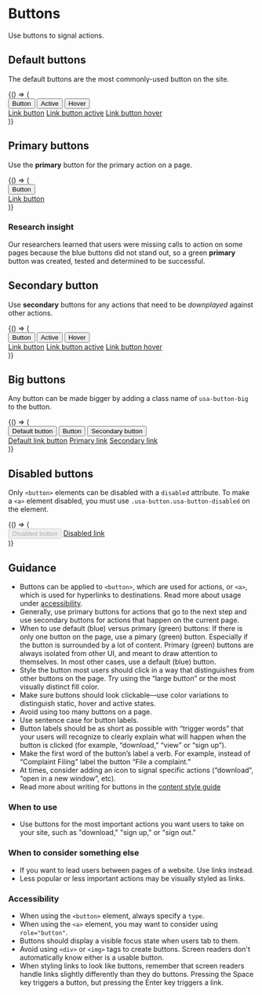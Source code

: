 
<Meta title="Library/Buttons" />

# Buttons

Use buttons to signal actions.

## Default buttons

The default buttons are the most commonly-used button on the site.

<Story name="Default">
  {() => (
    <div>
      <button type="button" className="usa-button">Button</button>
      <button type="button" className="usa-button usa-button-active">Active</button>
      <button type="button" className="usa-button usa-button-hover">Hover</button>
      <br/>
      <a href="#" className="usa-button">Link button</a>
      <a href="#" className="usa-button usa-button-active">Link button active</a>
      <a href="#" className="usa-button usa-button-hover">Link button hover</a>
    </div>
  )}
</Story>

## Primary buttons

Use the **primary** button for the primary action on a page.


<Story name="Primary">
  {() => (
    <div>
      <button type="button" class="usa-button-primary va-button-primary">Button</button>
      <br/>
      <a class="usa-button-primary va-button-primary" href="#">Link button</a>
    </div>
  )}
</Story>


### Research insight

Our researchers learned that users were missing calls to action on some pages because the blue buttons did not stand out, so a green **primary** button was created, tested and determined to be successful.

## Secondary button

Use **secondary** buttons for any actions that need to be _downplayed_ against other actions.


<Story name="Secondary">
  {() => (
    <div>
      <button class="usa-button-secondary">Button</button>
      <button class="usa-button-secondary usa-button-active">Active</button>
      <button class="usa-button-secondary usa-button-hover">Hover</button>
      <br/>
      <a href="#" class="usa-button usa-button-secondary">Link button</a>
      <a href="#" class="usa-button usa-button-secondary usa-button-active">Link button active</a>
      <a href="#" class="usa-button usa-button-secondary usa-button-hover">Link button hover</a>
    </div>
  )}
</Story>

## Big buttons

Any button can be made bigger by adding a class name of `usa-button-big` to the button.


<Story name="Big">
  {() => (
    <div>
      <button type="button" class="usa-button usa-button-big">Default button</button>
      <button type="button" class="usa-button-primary va-button-primary usa-button-big">Button</button>
      <button class="usa-button-secondary usa-button-big">Secondary button</button>
      <br/>
      <a href="#" class="usa-button usa-button-big">Default link button</a>
      <a href="#" class="usa-button-primary va-button-primary usa-button-big">Primary link</a>
      <a href="#" class="usa-button usa-button-secondary usa-button-big">Secondary link</a>
    </div>
  )}
</Story>

## Disabled buttons

Only `<button>` elements can be disabled with a `disabled` attribute. To make a `<a>` element disabled, you must use `.usa-button.usa-button-disabled` on the element.


<Story name="disabled">
  {() => (
    <div>
      <button type="button" class="usa-button" disabled>Disabled button</button>
      <a href="#" class="usa-button usa-button-disabled">Disabled link</a>
    </div>
  )}
</Story>


## Guidance

* Buttons can be applied to `<button>`, which are used for actions,  or `<a>`, which is used for hyperlinks to destinations. Read more about usage under [accessibility](#accessibility).
* Generally, use primary buttons for actions that go to the next step and use secondary buttons for actions that happen on the current page.
* When to use default (blue) versus primary (green) buttons: If there is only one button on the page, use a pimary (green) button. Especially if the button is surrounded by a lot of content. Primary (green) buttons are always isolated from other UI, and meant to draw attention to themselves. In most other cases, use a default (blue) button.
* Style the button most users should click in a way that distinguishes from other buttons on the page. Try using the “large button” or the most visually distinct fill color.
* Make sure buttons should look clickable—use color variations to distinguish static, hover and active states.
* Avoid using too many buttons on a page.
* Use sentence case for button labels.
* Button labels should be as short as possible with “trigger words” that your users will recognize to clearly explain what will happen when the button is clicked (for example, “download,” “view” or “sign up”).
* Make the first word of the button’s label a verb. For example, instead of “Complaint Filing” label the button “File a complaint.”
* At times, consider adding an icon to signal specific actions (“download”, “open in a new window”, etc).
* Read more about writing for buttons in the [content style guide](../content-style-guide/buttons.html)

### When to use

* Use buttons for the most important actions you want users to take on your site, such as "download," "sign up," or "sign out."

### When to consider something else

* If you want to lead users between pages of a website. Use links instead.
* Less popular or less important actions may be visually styled as links.

### Accessibility

* When using the `<button>` element, always specify a `type`.
* When using the `<a>` element, you may want to consider using `role="button"`.
* Buttons should display a visible focus state when users tab to them.
* Avoid using `<div>` or `<img>` tags to create buttons. Screen readers don't automatically know either is a usable button.
* When styling links to look like buttons, remember that screen readers handle links slightly differently than they do buttons. Pressing the Space key triggers a button, but pressing the Enter key triggers a link.
